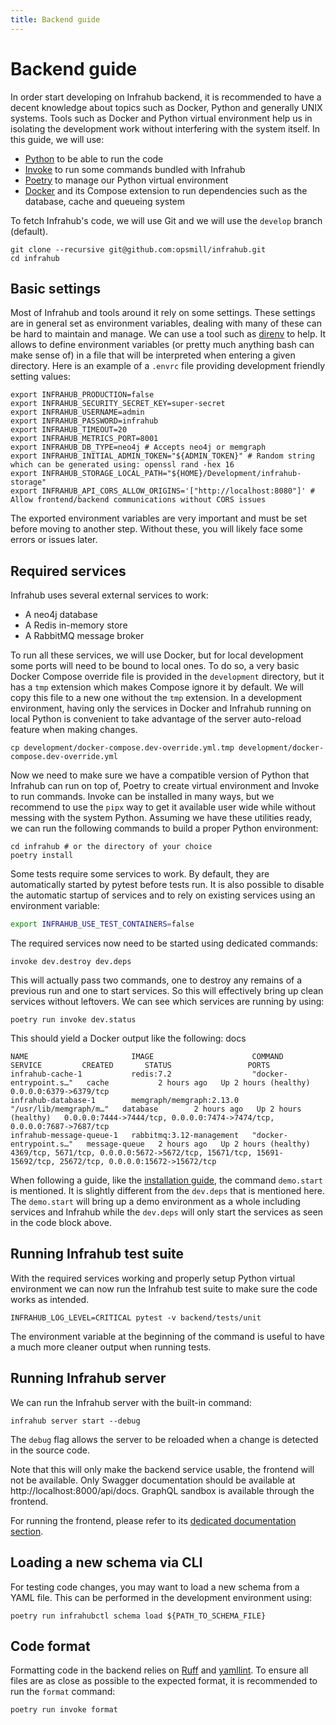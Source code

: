 ```yaml
---
title: Backend guide
---
```


# Backend guide

In order start developing on Infrahub backend, it is recommended to have a decent knowledge about topics such as Docker, Python and generally UNIX systems. Tools such as Docker and Python virtual environment help us in isolating the development work without interfering with the system itself. In this guide, we will use:

* [Python](https://www.python.org/) to be able to run the code
* [Invoke](https://www.pyinvoke.org/) to run some commands bundled with Infrahub
* [Poetry](https://python-poetry.org/) to manage our Python virtual environment
* [Docker](https://www.docker.com/) and its Compose extension to run dependencies such as the database, cache and queueing system

To fetch Infrahub's code, we will use Git and we will use the `develop` branch (default).

```shell
git clone --recursive git@github.com:opsmill/infrahub.git
cd infrahub
```

## Basic settings

Most of Infrahub and tools around it rely on some settings. These settings are in general set as environment variables, dealing with many of these can be hard to maintain and manage. We can use a tool such as [direnv](https://direnv.net/) to help. It allows to define environment variables (or pretty much anything bash can make sense of) in a file that will be interpreted when entering a given directory. Here is an example of a `.envrc` file providing development friendly setting values:

```shell
export INFRAHUB_PRODUCTION=false
export INFRAHUB_SECURITY_SECRET_KEY=super-secret
export INFRAHUB_USERNAME=admin
export INFRAHUB_PASSWORD=infrahub
export INFRAHUB_TIMEOUT=20
export INFRAHUB_METRICS_PORT=8001
export INFRAHUB_DB_TYPE=neo4j # Accepts neo4j or memgraph
export INFRAHUB_INITIAL_ADMIN_TOKEN="${ADMIN_TOKEN}" # Random string which can be generated using: openssl rand -hex 16
export INFRAHUB_STORAGE_LOCAL_PATH="${HOME}/Development/infrahub-storage"
export INFRAHUB_API_CORS_ALLOW_ORIGINS='["http://localhost:8080"]' # Allow frontend/backend communications without CORS issues
```

The exported environment variables are very important and must be set before moving to another step. Without these, you will likely face some errors or issues later.

## Required services

Infrahub uses several external services to work:

* A neo4j database
* A Redis in-memory store
* A RabbitMQ message broker

To run all these services, we will use Docker, but for local development some ports will need to be bound to local ones. To do so, a very basic Docker Compose override file is provided in the `development` directory, but it has a `tmp` extension which makes Compose ignore it by default. We will copy this file to a new one without the `tmp` extension. In a development environment, having only the services in Docker and Infrahub running on local Python is convenient to take advantage of the server auto-reload feature when making changes.

```shell
cp development/docker-compose.dev-override.yml.tmp development/docker-compose.dev-override.yml
```

Now we need to make sure we have a compatible version of Python that Infrahub can run on top of, Poetry to create virtual environment and Invoke to run commands. Invoke can be installed in many ways, but we recommend to use the `pipx` way to get it available user wide while without messing with the system Python. Assuming we have these utilities ready, we can run the following commands to build a proper Python environment:

```shell
cd infrahub # or the directory of your choice
poetry install
```

Some tests require some services to work. By default, they are automatically started by pytest before tests run.
It is also possible to disable the automatic startup of services and to rely on existing services using an environment variable:

```bash
export INFRAHUB_USE_TEST_CONTAINERS=false
```

The required services now need to be started using dedicated commands:

```shell
invoke dev.destroy dev.deps
```

This will actually pass two commands, one to destroy any remains of a previous run and one to start services. So this will effectively bring up clean services without leftovers. We can see which services are running by using:

```shell
poetry run invoke dev.status
```

This should yield a Docker output like the following:
docs

```shell
NAME                       IMAGE                      COMMAND                  SERVICE         CREATED       STATUS                 PORTS
infrahub-cache-1           redis:7.2                  "docker-entrypoint.s…"   cache           2 hours ago   Up 2 hours (healthy)   0.0.0.0:6379->6379/tcp
infrahub-database-1        memgraph/memgraph:2.13.0   "/usr/lib/memgraph/m…"   database        2 hours ago   Up 2 hours (healthy)   0.0.0.0:7444->7444/tcp, 0.0.0.0:7474->7474/tcp, 0.0.0.0:7687->7687/tcp
infrahub-message-queue-1   rabbitmq:3.12-management   "docker-entrypoint.s…"   message-queue   2 hours ago   Up 2 hours (healthy)   4369/tcp, 5671/tcp, 0.0.0.0:5672->5672/tcp, 15671/tcp, 15691-15692/tcp, 25672/tcp, 0.0.0.0:15672->15672/tcp
```

When following a guide, like the [installation guide](../guides/installation.mdx), the command `demo.start` is mentioned. It is slightly different from the `dev.deps` that is mentioned here. The `demo.start` will bring up a demo environment as a whole including services and Infrahub while the `dev.deps` will only start the services as seen in the code block above.

## Running Infrahub test suite

With the required services working and properly setup Python virtual environment we can now run the Infrahub test suite to make sure the code works as intended.

```shell
INFRAHUB_LOG_LEVEL=CRITICAL pytest -v backend/tests/unit
```

The environment variable at the beginning of the command is useful to have a much more cleaner output when running tests.

## Running Infrahub server

We can run the Infrahub server with the built-in command:

```shell
infrahub server start --debug
```

The `debug` flag allows the server to be reloaded when a change is detected in the source code.

Note that this will only make the backend service usable, the frontend will not be available. Only Swagger documentation should be available at http://localhost:8000/api/docs.
GraphQL sandbox is available through the frontend.

For running the frontend, please refer to its [dedicated documentation section](./frontend).

## Loading a new schema via CLI

For testing code changes, you may want to load a new schema from a YAML file. This can be performed in the development environment using:

```shell
poetry run infrahubctl schema load ${PATH_TO_SCHEMA_FILE}
```

## Code format

Formatting code in the backend relies on [Ruff](https://docs.astral.sh/ruff/) and [yamllint](https://yamllint.readthedocs.io/en/stable/). To ensure all files are as close as possible to the expected format, it is recommended to run the `format` command:

```shell
poetry run invoke format
```
